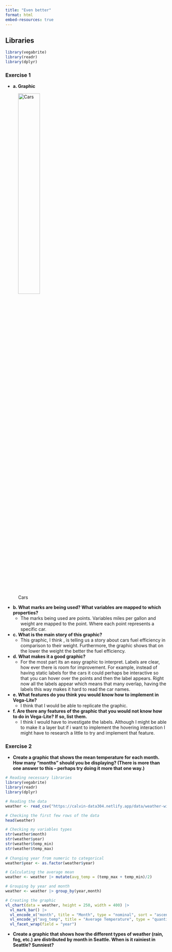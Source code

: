```yaml
---
title: "Even better"
format: html
embed-resources: true
---
```


## Libraries


```r
library(vegabrite)
library(readr)
library(dplyr)
```

### Exercise 1

- **a. Graphic**

![Cars](https://r-graph-gallery.com/275-add-text-labels-with-ggplot2_files/figure-html/thecode2-1.png){width=40%}

- **b. What marks are being used? What variables are mapped to which properties?**
   - The marks being used are points. Variables miles per gallon and weight are mapped to the point. Where each point represents a specific car. 
   
- **c. What is the main story of this graphic?**
  - This graphic, I think , is telling us a story about cars fuel efficiency in comparison to their weight. Furthermore, the graphic shows that on the lower the weight  the better the fuel efficiency.
  
- **d. What makes it a good graphic?**
  - For the most part its an easy graphic to interpret. Labels are clear, how ever there is room for improvement. For example, instead of having static labels for the cars it could perhaps be interactive so that you can hover over the points and then the label appears. Right now all the labels appear which means that many overlap, having the labels this way makes it hard to read the car names. 
  
- **e. What features do you think you would know how to implement in Vega-Lite?**
  - I think that I would be able to replicate the graphic.
  
- **f. Are there any features of the graphic that you would not know how to do in Vega-Lite? If so, list them.**
  -  I think I would have to investigate the labels. Although I might be able to make it a layer but if i want to implement the hovering interaction I might have to research a little to try and implement that feature. 

### Exercise 2

- **Create a graphic that shows the mean temperature for each month. How many “months” should you be displaying? (There is more than one answer to this – perhaps try doing it more that one way.)**

```r
# Reading necessary libraries
library(vegabrite)
library(readr)
library(dplyr)

# Reading the data
weather <- read_csv("https://calvin-data304.netlify.app/data/weather-with-dates.csv")

# Checking the first few rows of the data
head(weather)

# Checking my variables types
str(weather$month)
str(weather$year)
str(weather$temp_min)
str(weather$temp_max)
 
# Changing year from numeric to categorical
weather$year <- as.factor(weather$year)

# Calculating the average mean
weather <- weather |> mutate(avg_temp = (temp_max + temp_min)/2)

# Grouping by year and month
weather <- weather |> group_by(year,month)

# Creating the graphic
vl_chart(data = weather, height = 250, width = 400) |>
  vl_mark_bar() |>
  vl_encode_x("month", title = "Month", type = "nominal", sort = "ascending") |>
  vl_encode_y("avg_temp", title = "Average Temperature", type = "quantitative", aggregate = "mean" )|>
  vl_facet_wrap(field = "year")
```


- **Create a graphic that shows how the different types of weather (rain, fog, etc.) are distributed by month in Seattle. When is it rainiest in Seattle? Sunniest?**

```r

```




